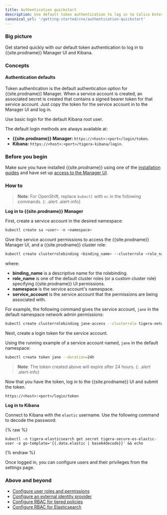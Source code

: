 ```yaml
---
title: Authentication quickstart
description: Use default token authentication to log in to Calico Enterprise Manager UI and Kibana. 
canonical_url: '/getting-started/cnx/authentication-quickstart'
---
```


### Big picture

Get started quickly with our default token authentication to log in to {{site.prodname}} Manager UI and Kibana.

### Concepts

#### Authentication defaults

Token authentication is the default authentication option for {{site.prodname}} Manager. When a service account is created, an 
associated secret is created that contains a signed bearer token for that service account. Just copy the token for the service 
account in to the Manager UI and log in.

Use basic login for the default Kibana root user.

The default login methods are always available at:
- **{{site.prodname}} Manager:** `https://<host>:<port>/login/token`. 
- **Kibana:** `https://<host>:<port>/tigera-kibana/login`. 

### Before you begin

Make sure you have installed {{site.prodname}} using one of the [installation guides]({{site.baseurl}}/getting-started/) and have set up [access to the Manager UI]({{site.baseurl}}/getting-started/cnx/access-the-manager).

### How to

>**Note**: For OpenShift, replace `kubectl` with `oc` in the following commands.
{: .alert .alert-info}

**Log in to {{site.prodname}} Manager**

First, create a service account in the desired namespace:

```bash
kubectl create sa <user> -n <namespace>
```

Give the service account permissions to access the {{site.prodname}} Manager UI, and a {{site.prodname}} cluster role:

```bash
kubectl create clusterrolebinding <binding_name> --clusterrole <role_name> --serviceaccount <namespace>:<service_account>
```

where:
- **binding_name** is a descriptive name for the rolebinding.
- **role_name** is one of the default cluster roles (or a custom cluster role) specifying {{site.prodname}} UI permissions.
- **namespace** is the service account's namespace.
- **service_account** is the service account that the permissions are being associated with.

For example, the following command gives the service account, `jane` in the default namespace network admin permissions:

```bash
kubectl create clusterrolebinding jane-access --clusterrole tigera-network-admin --serviceaccount default:jane
```

Next, create a login token for the service account. 

Using the running example of a service account named, `jane` in the default namespace:

```bash
kubectl create token jane --duration=24h
```

> **Note**: The token created above will expire after 24 hours.
{: .alert .alert-info}

Now that you have the token, log in to the {{site.prodname}} UI and submit the token.

`https://<host>:<port>/login/token`

**Log in to Kibana**

Connect to Kibana with the `elastic` username. Use the following command to decode the password:	

{% raw %}
```	
kubectl -n tigera-elasticsearch get secret tigera-secure-es-elastic-user -o go-template='{{.data.elastic | base64decode}}' && echo
```
{% endraw %}

Once logged in, you can configure users and their privileges from the settings page.

### Above and beyond

- [Configure user roles and permissions]({{site.baseurl}}/getting-started/cnx/roles-and-permissions)
- [Configure an external identity provider]({{site.baseurl}}/getting-started/cnx/configure-identity-provider)
- [Configure RBAC for tiered policies]({{site.baseurl}}/security/rbac-tiered-policies)
- [Configure RBAC for Elasticsearch]({{site.baseurl}}/visibility/elastic/rbac-elasticsearch)
